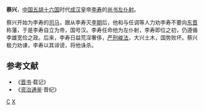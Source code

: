 '''蔡兴'''{{BD|？||341年|}}，[[中国|中国]][[五胡十六国|五胡十六国]]时代[[成汉|成汉]]皇帝[[李寿|李寿]]的[[尚书左仆射|尚书左仆射]]。

蔡兴开始为李寿的[[司马|司马]]，跟从李寿灭[[李期|李期]]后，他和与任调等人力劝李寿不要向[[东晋|东晋]]称藩，于是李寿自立为帝，国号汉。李寿任命他为左仆射，李寿即位之初，仍遵循李雄宽俭之政。后来，李寿日益荒淫奢侈，[[严刑峻法|严刑峻法]]，大兴土木，国势败坏。蔡兴极力劝谏，李寿以其诽谤，将他诛杀。
==参考文献==
*《[[晋书|晋书]]·载记》
*《[[资治通鉴|资治通鉴]]·晋纪》

[[Category:成汉官员|C]]
[[Category:蔡姓|X]]